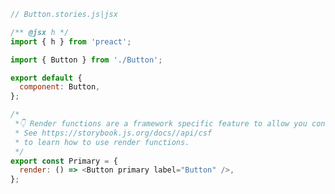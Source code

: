 ```js
// Button.stories.js|jsx

/** @jsx h */
import { h } from 'preact';

import { Button } from './Button';

export default {
  component: Button,
};

/*
 *👇 Render functions are a framework specific feature to allow you control on how the component renders.
 * See https://storybook.js.org/docs//api/csf
 * to learn how to use render functions.
 */
export const Primary = {
  render: () => <Button primary label="Button" />,
};
```
